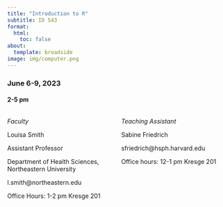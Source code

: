 ```yaml
---
title: "Introduction to R"
subtitle: ID 543
format: 
  html: 
    toc: false
about:
  template: broadside
image: img/computer.png
---
```


### June 6-9, 2023

#### 2-5 pm

::: columns
::: {.column width="50%"}
*Faculty*

Louisa Smith

Assistant Professor

Department of Health Sciences, Northeastern University

l.smith\@northeastern.edu

Office Hours: 1-2 pm Kresge 201

:::

::: {.column width="50%"}
*Teaching Assistant*

Sabine Friedrich 

sfriedrich\@hsph.harvard.edu  

Office hours: 12-1 pm Kresge 201

:::
:::
